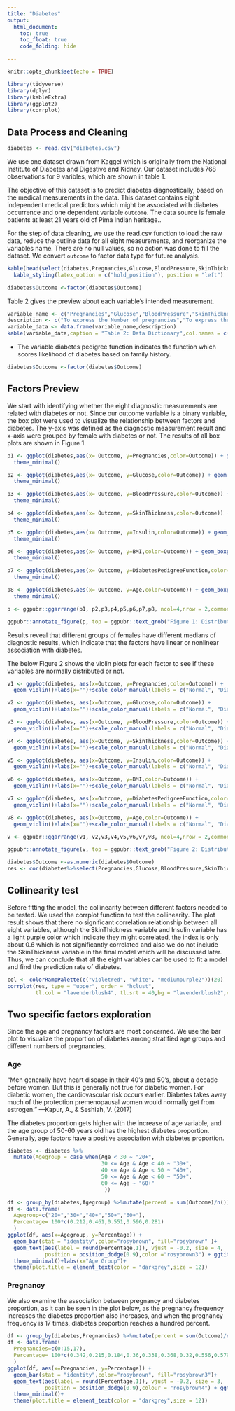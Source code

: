 ```yaml
---
title: "Diabetes"
output: 
  html_document:
    toc: true
    toc_float: true
    code_folding: hide

---
```


```r
knitr::opts_chunk$set(echo = TRUE)
```

```r
library(tidyverse)
library(dplyr)
library(kableExtra)
library(ggplot2)
library(corrplot)
```

## Data Process and Cleaning

```r
diabetes <- read.csv("diabetes.csv")
```
We use one dataset drawn from Kaggel which is originally from the National Institute of Diabetes and Digestive and Kidney. Our dataset includes 768 observations for 9 varibles, which are shown in table 1. 

The objective of this dataset is to predict diabetes diagnostically, based on the medical measurements in the data. This dataset contains eight independent medical predictors which might be associated with diabetes occurrence and one dependent variable `outcome`.  The data source is female patients at least 21 years old of Pima Indian heritage..

For the step of data cleaning, we use the read.csv function to load the raw data, reduce the outline data for all eight measurements, and reorganize the variables name. There are no null values, so no action was done to fill the dataset.
We convert `outcome` to factor data type for future analysis. 


```r
kable(head(select(diabetes,Pregnancies,Glucose,BloodPressure,SkinThickness,Insulin, BMI,DiabetesPedigreeFunction,Age, Outcome),9),caption = "Table 1: Raw Data") %>%
  kable_styling(latex_option = c("hold_position"), position = "left")

diabetes$Outcome <-factor(diabetes$Outcome)
```

Table 2 gives the preview about each variable's intended measurement.

```r
variable_name <- c("Pregnancies","Glucose","BloodPressure","SkinThickness","Insulin", "BMI","DiabetesPedigreeFunction","Age", "Outcome")
description <- c("To express the Number of pregnancies","To express the Glucose level in blood","To express the Blood pressure measurement","To express the thickness of the skin","To express the Insulin level in blood","To express the Body mass index","To express the Diabetes percentage","To express the age","To express the diabetes outcome 1 is Yes and 0 is No")
variable_data <- data.frame(variable_name,description)
kable(variable_data,caption = "Table 2: Data Dictionary",col.names = c("Variable Name","Description"))%>% kable_styling(latex_option = c("hold_position"), position = "left")
```

* The variable diabetes pedigree function indicates the function which scores likelihood of diabetes based on family history.

```r
diabetes$Outcome <-factor(diabetes$Outcome)
```

## Factors Preview

We start with identifying whether the eight diagnostic measurements are related with diabetes or not. Since our outcome variable is a binary variable, the box plot were used to visualize the relationship between factors and diabetes. The y-axis was defined as the diagnostic measurement result  and x-axis were grouped by female with diabetes or not. The results of all box plots are shown in Figure 1.  

```r
p1 <- ggplot(diabetes,aes(x= Outcome, y=Pregnancies,color=Outcome)) + geom_boxplot()+labs(x="")+scale_color_manual(labels = c("Normal", "Diabetes"), values = c("#DC9FB4", "mediumpurple"))+theme(axis.title.y = element_text(size=8))+
  theme_minimal()

p2 <- ggplot(diabetes,aes(x= Outcome, y=Glucose,color=Outcome)) + geom_boxplot()+labs(x="")+scale_color_manual(labels = c("Normal", "Diabetes"), values = c("#DC9FB4", "mediumpurple"))+theme(axis.title.y = element_text(size=8))+
  theme_minimal()

p3 <- ggplot(diabetes,aes(x= Outcome, y=BloodPressure,color=Outcome)) + geom_boxplot()+labs(x="")+scale_color_manual(labels = c("Normal", "Diabetes"), values = c("#DC9FB4", "mediumpurple"))+theme(axis.title.y = element_text(size=8))+
  theme_minimal()

p4 <- ggplot(diabetes,aes(x= Outcome, y=SkinThickness,color=Outcome)) + geom_boxplot()+labs(x="")+scale_color_manual(labels = c("Normal", "Diabetes"), values = c("#DC9FB4", "mediumpurple"))+theme(axis.title.y = element_text(size=8))+
  theme_minimal()

p5 <- ggplot(diabetes,aes(x= Outcome, y=Insulin,color=Outcome)) + geom_boxplot()+labs(x="")+scale_color_manual(labels = c("Normal", "Diabetes"), values = c("#DC9FB4", "mediumpurple"))+theme(axis.title.y = element_text(size=8))+
  theme_minimal()

p6 <- ggplot(diabetes,aes(x= Outcome, y=BMI,color=Outcome)) + geom_boxplot()+labs(x="")+scale_color_manual(labels = c("Normal", "Diabetes"), values = c("#DC9FB4", "mediumpurple"))+theme(axis.title.y = element_text(size=8))+
  theme_minimal()

p7 <- ggplot(diabetes,aes(x= Outcome, y=DiabetesPedigreeFunction,color=Outcome)) + geom_boxplot()+labs(x="")+scale_color_manual(labels = c("Normal", "Diabetes"), values = c("#DC9FB4", "mediumpurple"))+theme(axis.title.y = element_text(size=8))+
  theme_minimal()

p8 <- ggplot(diabetes,aes(x= Outcome, y=Age,color=Outcome)) + geom_boxplot()+labs(x="")+scale_color_manual(labels = c("Normal", "Diabetes"), values = c("#DC9FB4", "mediumpurple"))+theme(axis.title.y = element_text(size=8))+
  theme_minimal()
```

```r
p <- ggpubr::ggarrange(p1, p2,p3,p4,p5,p6,p7,p8, ncol=4,nrow = 2,common.legend = TRUE)

ggpubr::annotate_figure(p, top = ggpubr::text_grob("Figure 1: Distributions of Variables Among Each Group", color = "#0F2540",face = "bold", size = 15))

```

Results reveal that different groups of females have different medians of diagnostic results, which indicate that the factors have linear or nonlinear association with diabetes. 

The below Figure 2 shows the violin plots for each factor to see if these variables are normally distributed or not.

```r
v1 <- ggplot(diabetes, aes(x=Outcome, y=Pregnancies,color=Outcome)) + 
  geom_violin()+labs(x="")+scale_color_manual(labels = c("Normal", "Diabetes"), values = c("#DC9FB4", "mediumslateblue"))+theme_minimal()

v2 <- ggplot(diabetes, aes(x=Outcome, y=Glucose,color=Outcome)) + 
  geom_violin()+labs(x="")+scale_color_manual(labels = c("Normal", "Diabetes"), values = c("#DC9FB4", "mediumslateblue"))+theme_minimal()

v3 <- ggplot(diabetes, aes(x=Outcome, y=BloodPressure,color=Outcome)) + 
  geom_violin()+labs(x="")+scale_color_manual(labels = c("Normal", "Diabetes"), values = c("#DC9FB4", "mediumslateblue"))+theme_minimal()

v4 <- ggplot(diabetes, aes(x=Outcome, y=SkinThickness,color=Outcome)) + 
  geom_violin()+labs(x="")+scale_color_manual(labels = c("Normal", "Diabetes"), values = c("#DC9FB4", "mediumslateblue"))+theme_minimal()

v5 <- ggplot(diabetes, aes(x=Outcome, y=Insulin,color=Outcome)) + 
  geom_violin()+labs(x="")+scale_color_manual(labels = c("Normal", "Diabetes"), values = c("#DC9FB4", "mediumslateblue"))+theme_minimal()

v6 <- ggplot(diabetes, aes(x=Outcome, y=BMI,color=Outcome)) + 
  geom_violin()+labs(x="")+scale_color_manual(labels = c("Normal", "Diabetes"), values = c("#DC9FB4", "mediumslateblue"))+theme_minimal()

v7 <- ggplot(diabetes, aes(x=Outcome, y=DiabetesPedigreeFunction,color=Outcome)) + 
  geom_violin()+labs(x="")+scale_color_manual(labels = c("Normal", "Diabetes"), values = c("#DC9FB4", "mediumslateblue"))+theme_minimal()

v8 <- ggplot(diabetes, aes(x=Outcome, y=Age,color=Outcome)) + 
  geom_violin()+labs(x="")+scale_color_manual(labels = c("Normal", "Diabetes"), values = c("#DC9FB4", "mediumslateblue"))+theme_minimal()
```

```r
v <- ggpubr::ggarrange(v1, v2,v3,v4,v5,v6,v7,v8, ncol=4,nrow = 2,common.legend = TRUE)

ggpubr::annotate_figure(v, top = ggpubr::text_grob("Figure 2: Distributions of Variables Among Each Group", color = "#0F2540",face = "bold", size = 15))
```

```r
diabetes$Outcome <-as.numeric(diabetes$Outcome)
res <- cor(diabetes%>%select(Pregnancies,Glucose,BloodPressure,SkinThickness,Insulin, BMI,DiabetesPedigreeFunction,Age, Outcome))
```


## Collinearity test


Before fitting the model, the collinearity between different factors needed to be tested. We used the corrplot function to test the collinearity. The plot result shows that there no significant correlation relationship between all eight variables, although the SkinThickness variable and Insulin variable has a light purple color which indicate they might correlated, the index is only about 0.6 which is not significantly correlated and also we do not include the SkinThickness variable in the final model which will be discussed later. Thus, we can conclude that all the eight variables can be used to fit a model and find the prediction rate of diabetes.


```r
col <- colorRampPalette(c("violetred", "white", "mediumpurple2"))(20)
corrplot(res, type = "upper", order = "hclust", 
         tl.col = "lavenderblush4", tl.srt = 40,bg = "lavenderblush2",col =col,tl.cex = 0.6)
```



## Two specific factors exploration

Since the age and pregnancy factors are most concerned. We use the bar plot to visualize the proportion of diabetes among stratified age groups and different numbers of pregnancies.

### Age

“Men generally have heart disease in their 40’s and 50’s, about a decade before women. But this is generally not true for diabetic women. For diabetic women, the cardiovascular risk occurs earlier. Diabetes takes away much of the protection premenopausal women would normally get from estrogen.”                                                            —Kapur, A., & Seshiah, V. (2017)   

The diabetes proportion gets higher with the increase of age variable, and the age group of 50-60 years old has the highest diabetes proportion. Generally, age factors have a positive association with diabetes proportion.

```r
diabetes <- diabetes %>% 
  mutate(Agegroup = case_when(Age < 30 ~ "20+", 
                              30 <= Age & Age < 40 ~ "30+", 
                              40 <= Age & Age < 50 ~ "40+", 
                              50 <= Age & Age < 60 ~ "50+", 
                              60 <= Age ~ "60+"
                               ))

df <- group_by(diabetes,Agegroup) %>%mutate(percent = sum(Outcome)/n())
df <- data.frame(
  Agegroup=c("20+","30+","40+","50+","60+"),
  Percentage= 100*c(0.212,0.461,0.551,0.596,0.281)
  )
ggplot(df, aes(x=Agegroup, y=Percentage)) + 
  geom_bar(stat = "identity",color="rosybrown", fill="rosybrown" )+
  geom_text(aes(label = round(Percentage,1)), vjust = -0.2, size = 4,
            position = position_dodge(0.9),color ="rosybrown3") + ggtitle("Fig4. Percentage of Diabetes in Different Age Groups")+
  theme_minimal()+labs(x="Age Group")+
  theme(plot.title = element_text(color = "darkgrey",size = 12))

```

### Pregnancy

We also examine the association between pregnancy and diabetes proportion, as it can be seen in the plot below, as the pregnancy frequency increases the diabetes proportion also increases, and when the pregnancy frequency is 17 times,  diabetes proportion reaches a hundred percent.


```r
df <- group_by(diabetes,Pregnancies) %>%mutate(percent = sum(Outcome)/n())
df <- data.frame(
  Pregnancies=c(0:15,17),
  Percentage= 100*c(0.342,0.215,0.184,0.36,0.338,0.368,0.32,0.556,0.579,0.643,0.417,0.636,0.444,0.5,1.0,1.0,1.0)
  )
ggplot(df, aes(x=Pregnancies, y=Percentage)) + 
  geom_bar(stat = "identity",color="rosybrown", fill="rosybrown3")+
  geom_text(aes(label = round(Percentage,1)), vjust = -0.2, size = 3,
            position = position_dodge(0.9),colour = "rosybrown4") + ggtitle("Fig3. Percentage of Diabetes According to Different Pregnancies")+
  theme_minimal()+
  theme(plot.title = element_text(color = "darkgrey",size = 12))
```